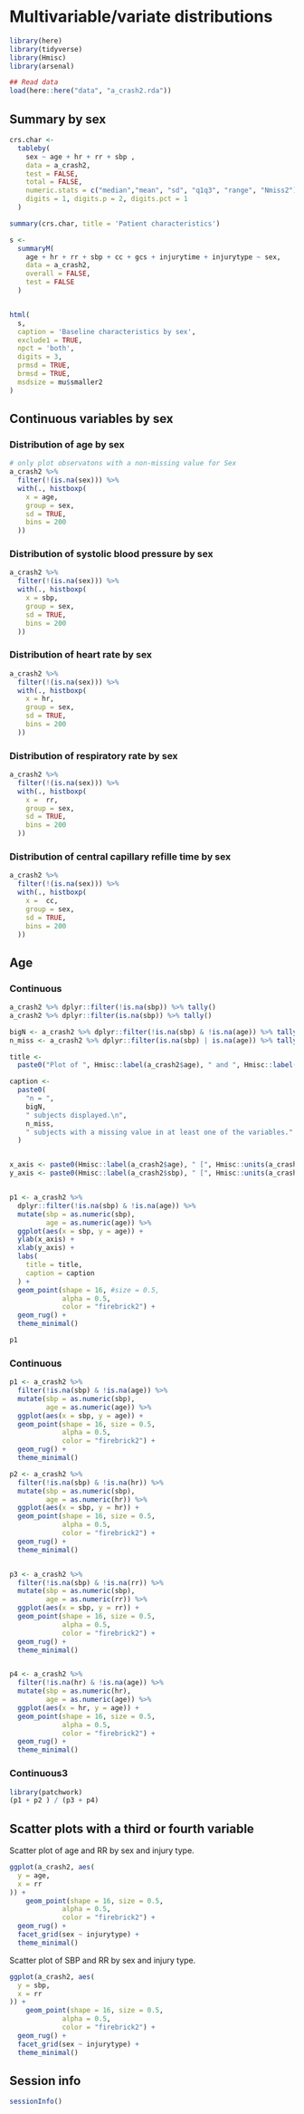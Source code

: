 
#  Multivariable/variate distributions

```r
library(here)
library(tidyverse)
library(Hmisc)
library(arsenal)

## Read data 
load(here::here("data", "a_crash2.rda"))
```



## Summary by sex

```r
crs.char <-
  tableby(
    sex ~ age + hr + rr + sbp ,
    data = a_crash2,
    test = FALSE,
    total = FALSE,
    numeric.stats = c("median","mean", "sd", "q1q3", "range", "Nmiss2"), 
    digits = 1, digits.p = 2, digits.pct = 1
  )

summary(crs.char, title = 'Patient characteristics') 
```

```r
s <-
  summaryM(
    age + hr + rr + sbp + cc + gcs + injurytime + injurytype ~ sex,
    data = a_crash2,
    overall = FALSE,
    test = FALSE
  )


html(
  s,
  caption = 'Baseline characteristics by sex',
  exclude1 = TRUE,
  npct = 'both',
  digits = 3,
  prmsd = TRUE,
  brmsd = TRUE,
  msdsize = mu$smaller2
)
```







## Continuous variables by sex

### Distribution of age by sex

```r
# only plot observatons with a non-missing value for Sex
a_crash2 %>%
  filter(!(is.na(sex))) %>%
  with(., histboxp(
    x = age,
    group = sex,
    sd = TRUE,
    bins = 200
  ))


```

### Distribution of systolic blood pressure by sex


```r
a_crash2 %>%
  filter(!(is.na(sex))) %>%
  with(., histboxp(
    x = sbp,
    group = sex,
    sd = TRUE,
    bins = 200
  ))
```


### Distribution of heart rate by sex

```r
a_crash2 %>%
  filter(!(is.na(sex))) %>%
  with(., histboxp(
    x = hr,
    group = sex,
    sd = TRUE,
    bins = 200
  ))
```


### Distribution of respiratory rate by sex

```r
a_crash2 %>%
  filter(!(is.na(sex))) %>%
  with(., histboxp(
    x =  rr,
    group = sex,
    sd = TRUE,
    bins = 200
  ))
```


### Distribution of central capillary refille time by sex

```r
a_crash2 %>%
  filter(!(is.na(sex))) %>%
  with(., histboxp(
    x =  cc,
    group = sex,
    sd = TRUE,
    bins = 200
  ))
```


## Age 

### Continuous 

```r

a_crash2 %>% dplyr::filter(!is.na(sbp)) %>% tally()
a_crash2 %>% dplyr::filter(is.na(sbp)) %>% tally()

bigN <- a_crash2 %>% dplyr::filter(!is.na(sbp) & !is.na(age)) %>% tally()
n_miss <- a_crash2 %>% dplyr::filter(is.na(sbp) | is.na(age)) %>% tally()

title <-
  paste0("Plot of ", Hmisc::label(a_crash2$age), " and ", Hmisc::label(a_crash2$sbp))

caption <-
  paste0(
    "n = ",
    bigN,
    " subjects displayed.\n",
    n_miss,
    " subjects with a missing value in at least one of the variables."
  )


x_axis <- paste0(Hmisc::label(a_crash2$age), " [", Hmisc::units(a_crash2$age), "]")
y_axis <- paste0(Hmisc::label(a_crash2$sbp), " [", Hmisc::units(a_crash2$sbp), "]")


p1 <- a_crash2 %>%
  dplyr::filter(!is.na(sbp) & !is.na(age)) %>%
  mutate(sbp = as.numeric(sbp), 
         age = as.numeric(age)) %>%
  ggplot(aes(x = sbp, y = age)) +
  ylab(x_axis) +
  xlab(y_axis) +
  labs(
    title = title,
    caption = caption
  ) +
  geom_point(shape = 16, #size = 0.5,
             alpha = 0.5,
             color = "firebrick2") +
  geom_rug() +
  theme_minimal()

p1

```

### Continuous

```r
p1 <- a_crash2 %>%
  filter(!is.na(sbp) & !is.na(age)) %>%
  mutate(sbp = as.numeric(sbp), 
         age = as.numeric(age)) %>%
  ggplot(aes(x = sbp, y = age)) +
  geom_point(shape = 16, size = 0.5,
             alpha = 0.5,
             color = "firebrick2") +
  geom_rug() +
  theme_minimal()

p2 <- a_crash2 %>%
  filter(!is.na(sbp) & !is.na(hr)) %>%
  mutate(sbp = as.numeric(sbp), 
         age = as.numeric(hr)) %>%
  ggplot(aes(x = sbp, y = hr)) +
  geom_point(shape = 16, size = 0.5,
             alpha = 0.5,
             color = "firebrick2") +
  geom_rug() +
  theme_minimal()


p3 <- a_crash2 %>%
  filter(!is.na(sbp) & !is.na(rr)) %>%
  mutate(sbp = as.numeric(sbp), 
         age = as.numeric(rr)) %>%
  ggplot(aes(x = sbp, y = rr)) +
  geom_point(shape = 16, size = 0.5,
             alpha = 0.5,
             color = "firebrick2") +
  geom_rug() +
  theme_minimal()


p4 <- a_crash2 %>%
  filter(!is.na(hr) & !is.na(age)) %>%
  mutate(sbp = as.numeric(hr), 
         age = as.numeric(age)) %>%
  ggplot(aes(x = hr, y = age)) +
  geom_point(shape = 16, size = 0.5,
             alpha = 0.5,
             color = "firebrick2") +
  geom_rug() +
  theme_minimal()

```


### Continuous3 

```r

library(patchwork)
(p1 + p2 ) / (p3 + p4)
```


## Scatter plots with a third or fourth variable

Scatter plot of age and RR by sex and injury type.


```r
ggplot(a_crash2, aes(
  y = age,
  x = rr
)) +
    geom_point(shape = 16, size = 0.5,
             alpha = 0.5,
             color = "firebrick2") +
  geom_rug() +
  facet_grid(sex ~ injurytype) +
  theme_minimal()
```


Scatter plot of SBP and RR by sex and injury type.

```r
ggplot(a_crash2, aes(
  y = sbp,
  x = rr
)) +
    geom_point(shape = 16, size = 0.5,
             alpha = 0.5,
             color = "firebrick2") +
  geom_rug() +
  facet_grid(sex ~ injurytype) +
  theme_minimal()
```




## Session info

```r
sessionInfo()
```
